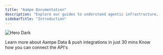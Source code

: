 ```yaml
---
title: "Aampe Documentation"
description: "Explore our guides to understand agentic infrastructure, integrate Aampe, and access API references to get started fast."
sidebarTitle: "Introduction"
---
```


<img
  className="hidden dark:block"
  src="/images/hero-dark.png"
  alt="Hero Dark"
/>

<Card title="Knowledge Hub" href="/knowledge-hub/introduction" img="/images/KnowMore.webp" cta="See Details">
  Learn more about Aampe
</Card>


<Card title="Integration" href="/integration/introduction" img="/images/Integrations.webp" cta="See Details">
  Data & push integrations in just 30 mins
</Card>


<Card title="Api Reference" href="/api-reference/introduction" img="/images/API.webp" cta="See Details">
  Know how you can connect the API's
</Card>